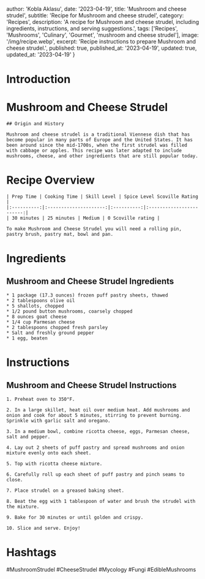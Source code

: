 
  author: 'Kobla Aklasu',
  date: '2023-04-19',
  title: 'Mushroom and cheese strudel',
  subtitle: 'Recipe for Mushroom and cheese strudel',
  category: 'Recipes',
  description: 'A recipe for Mushroom and cheese strudel, including ingredients, instructions, and serving suggestions.',
  tags: ['Recipes', 'Mushrooms', 'Culinary', 'Gourmet', 'mushroom and cheese strudel'],
  image: '/img/recipe.webp',
  excerpt: 'Recipe instructions to prepare Mushroom and cheese strudel.',
  published: true,
  published_at: '2023-04-19',
  updated: true,
  updated_at: '2023-04-19'
}


  # Introduction

# Mushroom and Cheese Strudel
    
    ## Origin and History
    
    Mushroom and cheese strudel is a traditional Viennese dish that has become popular in many parts of Europe and the United States. It has been around since the mid-1700s, when the first strudel was filled with cabbage or apples. This recipe was later adapted to include mushrooms, cheese, and other ingredients that are still popular today.

# Recipe Overview

    | Prep Time | Cooking Time | Skill Level | Spice Level Scoville Rating | 
    |:----------:|:---------------------:|:----------:|:------------------------:|
    | 30 minutes | 25 minutes | Medium | 0 Scoville rating |
    
    To make Mushroom and Cheese Strudel you will need a rolling pin, pastry brush, pastry mat, bowl and pan.

# Ingredients

## Mushroom and Cheese Strudel Ingredients
    * 1 package (17.3 ounces) frozen puff pastry sheets, thawed
    * 2 tablespoons olive oil
    * 5 shallots, chopped
    * 1/2 pound button mushrooms, coarsely chopped
    * 8 ounces goat cheese
    * 1/4 cup Parmesan cheese
    * 2 tablespoons chopped fresh parsley
    * Salt and freshly ground pepper
    * 1 egg, beaten

# Instructions

## Mushroom and Cheese Strudel Instructions
    
    1. Preheat oven to 350°F.
    
    2. In a large skillet, heat oil over medium heat. Add mushrooms and onion and cook for about 5 minutes, stirring to prevent burning. Sprinkle with garlic salt and oregano.
    
    3. In a medium bowl, combine ricotta cheese, eggs, Parmesan cheese, salt and pepper.
    
    4. Lay out 2 sheets of puff pastry and spread mushrooms and onion mixture evenly onto each sheet.
    
    5. Top with ricotta cheese mixture.
    
    6. Carefully roll up each sheet of puff pastry and pinch seams to close.
    
    7. Place strudel on a greased baking sheet.
    
    8. Beat the egg with 1 tablespoon of water and brush the strudel with the mixture.
    
    9. Bake for 30 minutes or until golden and crispy.
    
    10. Slice and serve. Enjoy!

# Hashtags

#MushroomStrudel #CheeseStrudel #Mycology #Fungi #EdibleMushrooms



